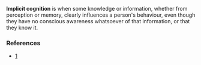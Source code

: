 {{Wikify|date=March 2007}}

'''Implicit cognition''' is when some knowledge or information, whether from perception or memory, clearly influences a person's behaviour, even though they have no conscious awareness whatsoever of that information, or that they know it.

===References=== 
* [http://www.amyione.com/ic.html]